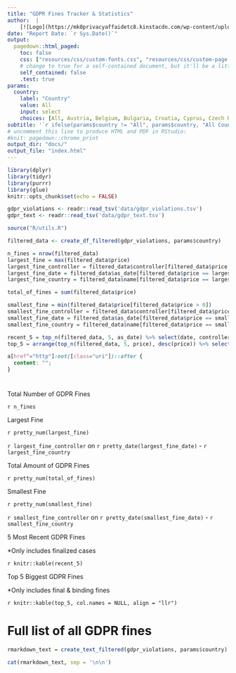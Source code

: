 ```yaml
---
title: "GDPR Fines Tracker & Statistics"
author:  |
    [![Logo](https://mk0privacyaffaidetc8.kinstacdn.com/wp-content/uploads/2019/10/PrivacyAffairs-Logo-SVG.svg)](https://www.privacyaffairs.com/)
date: "Report Date: `r Sys.Date()`"
output:
  pagedown::html_paged:
    toc: false
    css: ["resources/css/custom-fonts.css", "resources/css/custom-page.css", "resources/css/custom.css"]
    # change to true for a self-contained document, but it'll be a litte slower for Pandoc to render
    self_contained: false
    .test: true
params:
  country: 
    label: "Country" 
    value: All
    input: select
    choices: [All, Austria, Belgium, Bulgaria, Croatia, Cyprus, Czech Republic, Denmark, France, Germany, Greece, Hungary, Iceland, Italy, Latvia, Lithuania, Malta, Netherlands, Norway, Poland, Portugal, Romania, Slovakia, Spain, Sweden, United Kingdom]
subtitle: '`r ifelse(params$country != "All", params$country, "All Countries")`'
# uncomment this line to produce HTML and PDF in RStudio:
#knit: pagedown::chrome_print
output_dir: "docs/"
output_file: "index.html"
---
```


```r
library(dplyr)
library(tidyr)
library(purrr)
library(glue)
knitr::opts_chunk$set(echo = FALSE)

gdpr_violations <- readr::read_tsv('data/gdpr_violations.tsv')
gdpr_text <- readr::read_tsv('data/gdpr_text.tsv')

source("R/utils.R")

filtered_data <- create_df_filtered(gdpr_violations, params$country)

n_fines = nrow(filtered_data)
largest_fine = max(filtered_data$price)
largest_fine_controller = filtered_data$controller[filtered_data$price == largest_fine]
largest_fine_date = filtered_data$as_date[filtered_data$price == largest_fine]
largest_fine_country = filtered_data$name[filtered_data$price == largest_fine]

total_of_fines = sum(filtered_data$price)

smallest_fine = min(filtered_data$price[filtered_data$price > 0])
smallest_fine_controller = filtered_data$controller[filtered_data$price == smallest_fine]
smallest_fine_date = filtered_data$as_date[filtered_data$price == smallest_fine]
smallest_fine_country = filtered_data$name[filtered_data$price == smallest_fine]

recent_5 = top_n(filtered_data, 5, as_date) %>% select(date, controller, price) %>% mutate(price = pretty_num(price))
top_5 = arrange(top_n(filtered_data, 5, price), desc(price)) %>% select(picture, controller, price) %>% mutate(price = pretty_num(price), picture = sprintf("![](%s)", picture))
```

```css
a[href^="http"]:not([class="uri"])::after {
  content: "";
}
```

# {-}

<!-- https://bookdown.org/yihui/rmarkdown-cookbook/custom-blocks.html -->
::::: {.dashboard__wrapper}
:::: {.dashboard__wrapper--left}

::: {.head}
Total Number of GDPR Fines
:::
::: {.number}
`r n_fines`
:::

::: {.head}
Largest Fine
:::
::: {.number}
`r pretty_num(largest_fine)`
:::
::: {.subhead}
<span>`r largest_fine_controller`</span> on `r pretty_date(largest_fine_date)` - `r largest_fine_country`
::: 

::::
:::: {.dashboard__wrapper--right}

::: {.head}
Total Amount of GDPR Fines
:::
::: {.number}
`r pretty_num(total_of_fines)`
:::

::: {.head}
Smallest Fine
:::
::: {.number}
`r pretty_num(smallest_fine)`
:::
::: {.subhead}
<span>`r smallest_fine_controller`</span> on `r pretty_date(smallest_fine_date)` - `r smallest_fine_country`
:::

::::
:::::

::::: {.stats__wrapper}
:::: {.stats__wrapper--left}

::: {.head}
5 Most Recent GDPR Fines
:::
::: {.subhead}
*Only includes finalized cases
:::
::: {.data-recent}
`r knitr::kable(recent_5)` 
:::
::::

:::: {.stats__wrapper--right}
::: {.head}
Top 5 Biggest GDPR Fines
:::
::: {.subhead}
*Only includes final & binding fines
:::
::: {.data-fines}
`r knitr::kable(top_5, col.names = NULL, align = "llr")`
:::
::::

:::::

# Full list of all GDPR fines {-}

```r

rmarkdown_text = create_text_filtered(gdpr_violations, params$country)

cat(rmarkdown_text, sep = '\n\n')
```
